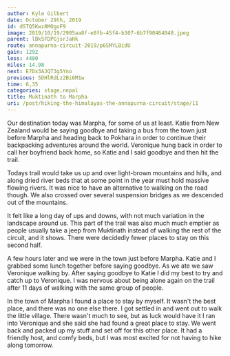 ```yaml
---
author: Kyle Gilbert
date: October 29th, 2019
id: dSTQ5Kwz8MOgoF9
image: 2019/10/19/2905aa8f-e8fb-45f4-b307-6b7f90464048.jpeg
parent: lBkSFDPGjsrJaHk
route: annapurna-circuit-2019/p6SMYLBidU
gain: 1292
loss: 4480
miles: 14.98
next: E7Dx3AJQT3g5Yno
previous: 5DHlRdLz2Bi6M1w
time: 6,35
categories: stage,nepal
title: Muktinath to Marpha
uri: /post/hiking-the-himalayas-the-annapurna-circuit/stage/11
---
```


<Stats />

<Route />

Our destination today was Marpha, for some of us at least. Katie from New Zealand
would be saying goodbye and taking a bus from the town just before Marpha and
heading back to Pokhara in order to continue their backpacking adventures around
the world. Veronique hung back in order to call her boyfriend back home, so Katie
and I said goodbye and then hit the trail.

Todays trail would take us up and over light-brown mountains and hills, and
along dried river beds that at some point in the year must hold massive flowing
rivers. It was nice to have an alternative to walking on the road though. We
also crossed over several suspension bridges as we descended out of the mountains.

It felt like a long day of ups and downs, with not much variation in the landscape
around us. This part of the trail was also much much emptier as people usually
take a jeep from Muktinath instead of walking the rest of the circuit, and it
shows. There were decidedly fewer places to stay on this second half.

A few hours later and we were in the town just before Marpha. Katie and I
grabbed some lunch together before saying goodbye. As we ate we saw Veronique
walking by. After saying goodbye to Katie I did my best to try and catch up to
Veronique. I was nervous about being alone again on the trail after 11 days of
walking with the same group of people.

In the town of Marpha I found a place to stay by myself. It wasn't the best
place, and there was no one else there. I got settled in and went out to walk the
little village. There wasn't much to see, but as luck would have it I ran into
Veronique and she said she had found a great place to stay. We went back and
packed up my stuff and set off for this other place. It had a friendly host,
and comfy beds, but I was most excited for not having to hike along tomorrow.

